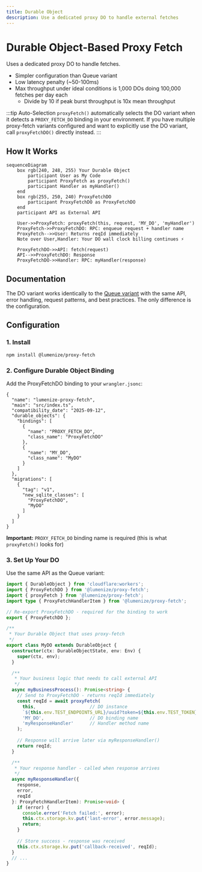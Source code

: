 ```yaml
---
title: Durable Object
description: Use a dedicated proxy DO to handle external fetches
---
```


# Durable Object-Based Proxy Fetch

Uses a dedicated proxy DO to handle fetches.
- Simpler configuration than Queue variant
- Low latency penalty (~50-100ms)
- Max throughput under ideal conditions is 1,000 DOs doing 100,000 fetches per day each
  - Divide by 10 if peak burst throughput is 10x mean throughput

:::tip Auto-Selection
`proxyFetch()` automatically selects the DO variant when it detects a `PROXY_FETCH_DO` binding in your environment. If you have multiple proxy-fetch variants configured and want to explicitly use the DO variant, call `proxyFetchDO()` directly instead.
:::

## How It Works

```mermaid @skip-check
sequenceDiagram
    box rgb(240, 248, 255) Your Durable Object
        participant User as My Code
        participant ProxyFetch as proxyFetch()
        participant Handler as myHandler()
    end
    box rgb(255, 250, 240) ProxyFetchDO
        participant ProxyFetchDO as ProxyFetchDO
    end
    participant API as External API

    User->>ProxyFetch: proxyFetch(this, request, 'MY_DO', 'myHandler')
    ProxyFetch->>ProxyFetchDO: RPC: enqueue request + handler name
    ProxyFetch-->>User: Returns reqId immediately
    Note over User,Handler: Your DO wall clock billing continues ⚡

    ProxyFetchDO->>API: fetch(request)
    API-->>ProxyFetchDO: Response
    ProxyFetchDO->>Handler: RPC: myHandler(response)
```

## Documentation

The DO variant works identically to the [Queue variant](/docs/proxy-fetch/queue) with the same API, error handling, request patterns, and best practices. The only difference is the configuration.

## Configuration

### 1. Install

```bash @skip-check
npm install @lumenize/proxy-fetch
```

### 2. Configure Durable Object Binding

Add the ProxyFetchDO binding to your `wrangler.jsonc`:

```jsonc title="wrangler.jsonc" @check-example('packages/proxy-fetch/test/for-docs/wrangler.jsonc')
{
  "name": "lumenize-proxy-fetch",
  "main": "src/index.ts",
  "compatibility_date": "2025-09-12",
  "durable_objects": {
    "bindings": [
      {
        "name": "PROXY_FETCH_DO",
        "class_name": "ProxyFetchDO"
      },
      {
        "name": "MY_DO",
        "class_name": "MyDO"
      }
    ]
  },
  "migrations": [
    {
      "tag": "v1",
      "new_sqlite_classes": [
        "ProxyFetchDO",
        "MyDO"
      ]
    }
  ]
}
```

**Important:** `PROXY_FETCH_DO` binding name is required (this is what `proxyFetch()` 
looks for)

### 3. Set Up Your DO

Use the same API as the Queue variant:

```typescript title="src/my-do.ts" @check-example('packages/proxy-fetch/test/for-docs/src/index.ts')
import { DurableObject } from 'cloudflare:workers';
import { ProxyFetchDO } from '@lumenize/proxy-fetch';
import { proxyFetch } from '@lumenize/proxy-fetch';
import type { ProxyFetchHandlerItem } from '@lumenize/proxy-fetch';

// Re-export ProxyFetchDO - required for the binding to work
export { ProxyFetchDO };

/**
 * Your Durable Object that uses proxy-fetch
 */
export class MyDO extends DurableObject {
  constructor(ctx: DurableObjectState, env: Env) {
    super(ctx, env);
  }

  /**
   * Your business logic that needs to call external API
   */
  async myBusinessProcess(): Promise<string> {
    // Send to ProxyFetchDO - returns reqId immediately
    const reqId = await proxyFetch(
      this,                    // DO instance
      `${this.env.TEST_ENDPOINTS_URL}/uuid?token=${this.env.TEST_TOKEN}`,
      'MY_DO',                 // DO binding name
      'myResponseHandler'      // Handler method name
    );
    
    // Response will arrive later via myResponseHandler()
    return reqId;
  }

  /**
   * Your response handler - called when response arrives
   */
  async myResponseHandler({
    response,
    error,
    reqId 
  }: ProxyFetchHandlerItem): Promise<void> {
    if (error) {
      console.error('Fetch failed:', error);
      this.ctx.storage.kv.put('last-error', error.message);
      return;
    }
    
    // Store success - response was received
    this.ctx.storage.kv.put('callback-received', reqId);
  }
  // ...
}
```

